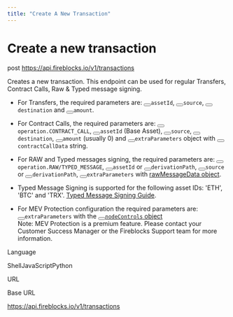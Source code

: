 ```yaml
---
title: "Create A New Transaction"
---
```

  
  # Create a new transaction

post https://api.fireblocks.io/v1/transactions

Creates a new transaction. This endpoint can be used for regular Transfers, Contract Calls, Raw & Typed message signing.

*   For Transfers, the required parameters are: <button aria-label="Copy Code" class="rdmd-code-copy fa"></button><code class="rdmd-code lang- theme-light" data-lang="" name="" tabindex="0">assetId</code>, <button aria-label="Copy Code" class="rdmd-code-copy fa"></button><code class="rdmd-code lang- theme-light" data-lang="" name="" tabindex="0">source</code>, <button aria-label="Copy Code" class="rdmd-code-copy fa"></button><code class="rdmd-code lang- theme-light" data-lang="" name="" tabindex="0">destination</code> and <button aria-label="Copy Code" class="rdmd-code-copy fa"></button><code class="rdmd-code lang- theme-light" data-lang="" name="" tabindex="0">amount</code>.
    
*   For Contract Calls, the required parameters are: <button aria-label="Copy Code" class="rdmd-code-copy fa"></button><code class="rdmd-code lang- theme-light" data-lang="" name="" tabindex="0">operation.CONTRACT_CALL</code>, <button aria-label="Copy Code" class="rdmd-code-copy fa"></button><code class="rdmd-code lang- theme-light" data-lang="" name="" tabindex="0">assetId</code> (Base Asset), <button aria-label="Copy Code" class="rdmd-code-copy fa"></button><code class="rdmd-code lang- theme-light" data-lang="" name="" tabindex="0">source</code>, <button aria-label="Copy Code" class="rdmd-code-copy fa"></button><code class="rdmd-code lang- theme-light" data-lang="" name="" tabindex="0">destination</code>, <button aria-label="Copy Code" class="rdmd-code-copy fa"></button><code class="rdmd-code lang- theme-light" data-lang="" name="" tabindex="0">amount</code> (usually 0) and <button aria-label="Copy Code" class="rdmd-code-copy fa"></button><code class="rdmd-code lang- theme-light" data-lang="" name="" tabindex="0">extraParameters</code> object with <button aria-label="Copy Code" class="rdmd-code-copy fa"></button><code class="rdmd-code lang- theme-light" data-lang="" name="" tabindex="0">contractCallData</code> string.
    
*   For RAW and Typed messages signing, the required parameters are: <button aria-label="Copy Code" class="rdmd-code-copy fa"></button><code class="rdmd-code lang- theme-light" data-lang="" name="" tabindex="0">operation.RAW/TYPED_MESSAGE</code>, <button aria-label="Copy Code" class="rdmd-code-copy fa"></button><code class="rdmd-code lang- theme-light" data-lang="" name="" tabindex="0">assetId</code> or <button aria-label="Copy Code" class="rdmd-code-copy fa"></button><code class="rdmd-code lang- theme-light" data-lang="" name="" tabindex="0">derivationPath</code>, <button aria-label="Copy Code" class="rdmd-code-copy fa"></button><code class="rdmd-code lang- theme-light" data-lang="" name="" tabindex="0">source</code> or <button aria-label="Copy Code" class="rdmd-code-copy fa"></button><code class="rdmd-code lang- theme-light" data-lang="" name="" tabindex="0">derivationPath</code>, <button aria-label="Copy Code" class="rdmd-code-copy fa"></button><code class="rdmd-code lang- theme-light" data-lang="" name="" tabindex="0">extraParameters</code> with <a target="_self" href="/reference/raw-signing-objects">rawMessageData object</a>.
    
*   Typed Message Signing is supported for the following asset IDs: 'ETH', 'BTC' and 'TRX'. [Typed Message Signing Guide](/docs/typed-message-signing-overview).
    
*   For MEV Protection configuration the required parameters are:<br><button aria-label="Copy Code" class="rdmd-code-copy fa"></button><code class="rdmd-code lang- theme-light" data-lang="" name="" tabindex="0">extraParameters</code> with the <a target="_self" href="/reference/transaction-objects#nodecontrols"><button aria-label="Copy Code" class="rdmd-code-copy fa"></button><code class="rdmd-code lang- theme-light" data-lang="" name="" tabindex="0">nodeControls</code> object</a><br>Note: MEV Protection is a premium feature. Please contact your Customer Success Manager or the Fireblocks Support team for more information.
    

Language

ShellJavaScriptPython

URL

Base URL

https://api.fireblocks.io/v1/transactions